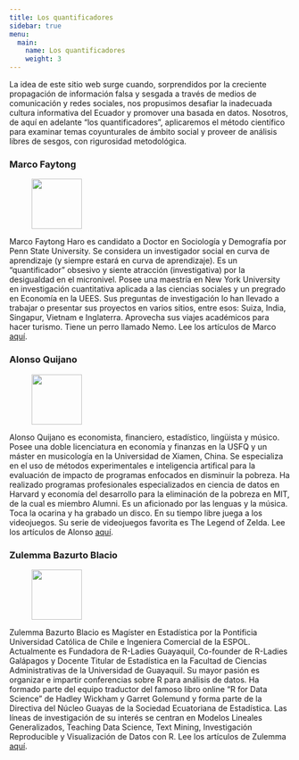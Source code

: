 ```yaml
---
title: Los quantificadores
sidebar: true
menu: 
  main: 
    name: Los quantificadores
    weight: 3
---
```

La idea de este sitio web surge cuando, sorprendidos por la creciente propagación de información falsa y sesgada a través de medios de comunicación y redes sociales, nos propusimos desafiar la inadecuada cultura informativa del Ecuador y promover una basada en datos. Nosotros, de aquí en adelante "los quantificadores", aplicaremos el método científico para examinar temas coyunturales de ámbito social y proveer de análisis  libres de sesgos, con rigurosidad metodológica.

### Marco Faytong

<div class="authorbox clearfix">
<figure class="authorbox__avatar">
<img src="/img/authors/marco-faytong.jpg" class="avatar" height="90" width="90"/>
</figure>
<div class="authorbox__description">Marco Faytong Haro es candidato a Doctor en Sociología y Demografía por Penn State University. Se considera un investigador social en curva de aprendizaje (y siempre estará en curva de aprendizaje). Es un "quantificador" obsesivo y siente atracción (investigativa) por la desigualdad en el micronivel. Posee una maestría en New York University en investigación cuantitativa aplicada a las ciencias sociales y un pregrado en Economía en la UEES. Sus preguntas de investigación lo han llevado a trabajar o presentar sus proyectos en varios sitios, entre esos: Suiza, India, Singapur, Vietnam e Inglaterra. Aprovecha sus viajes académicos para hacer turismo. Tiene un perro llamado Nemo. Lee los artículos de Marco <a href= "https://elquantificador.org/authors/marco-faytong/">aquí</a>.</div>
</div>

### Alonso Quijano

<div class="authorbox clearfix">
<figure class="authorbox__avatar">
<img src="/img/authors/alonso-quijano.jpg" class="avatar" height="90" width="90"/>
</figure>
<div class="authorbox__description">Alonso Quijano es economista, financiero, estadístico, lingüista y músico. Posee una doble licenciatura en economía y finanzas en la USFQ y un máster en musicología en la Universidad de Xiamen, China. Se especializa en el uso de métodos experimentales e inteligencia artifical para la evaluación de impacto de programas enfocados en disminuir la pobreza. Ha realizado programas profesionales especializados en ciencia de datos en Harvard y economía del desarrollo para la eliminación de la pobreza en MIT, de la cual es miembro Alumni. Es un aficionado por las lenguas y la música. Toca la ocarina y ha grabado un disco. En su tiempo libre juega  a los videojuegos. Su serie de videojuegos favorita es The Legend of Zelda. Lee los artículos de Alonso <a href= "https://elquantificador.org/authors/alonso-quijano/">aquí</a>.</div>
</div>

### Zulemma Bazurto Blacio

<div class="authorbox clearfix">
<figure class="authorbox__avatar">
<img src="/img/authors/zulemma-bazurto.jpg" class="avatar" height="90" width="90"/>
</figure>
<div class="authorbox__description">Zulemma Bazurto Blacio es Magíster en Estadística por la Pontificia Universidad Católica de Chile e Ingeniera Comercial de la ESPOL. Actualmente es Fundadora de R-Ladies Guayaquil, Co-founder de R-Ladies Galápagos y Docente Titular de Estadística en la Facultad de Ciencias Administrativas de la Universidad de Guayaquil. Su mayor pasión es organizar e impartir conferencias sobre R para análisis de datos. Ha formado parte del equipo traductor del famoso libro online “R for Data Science” de Hadley Wickham y Garret Golemund y forma parte de la Directiva del Núcleo Guayas de la Sociedad Ecuatoriana de Estadística. Las líneas de investigación de su interés se centran en Modelos Lineales Generalizados, Teaching Data Science, Text Mining, Investigación Reproducible y Visualización de Datos con R. Lee los artículos de Zulemma <a href= "https://elquantificador.org/authors/zulemma-bazurto/">aquí</a>.</div>
</div>